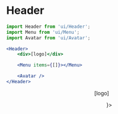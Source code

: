 
<Meta
	title="Layout/Header"
	component={Header}
/>

# Header

```jsx
import Header from 'ui/Header';
import Menu from 'ui/Menu';
import Avatar from 'ui/Avatar';

<Header>
	<div>[logo]</div>

	<Menu items={[]}></Menu>

	<Avatar />
</Header>
```

<Canvas>
	<Story name="Header">
		<FakeNextRouter defaultPath="/trips">
			<Header>
				<div>[logo]</div>
				<Menu
					items={[
						{ name: 'Trips', uri: '/trips' },
						{ name: 'Templates', uri: '/templates' },
						{ name: 'Clients', uri: '/clients' },
						{ name: 'Suppliers', uri: '/suppliers' },
					]}
				/>
				<ContextMenu menu={
					<>
						<ContextItemButton text="Hello" />
					</>
				}>
					<Avatar El="button" />
				</ContextMenu>
			</Header>
		</FakeNextRouter>
	</Story>
</Canvas>

<ArgsTable of={Header} />
